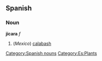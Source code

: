 == Spanish == 
=== Noun === 
'''jícara''' ''f'' 
# (''Mexico'') [[calabash]] 
[[Category:Spanish nouns]]
[[Category:Es:Plants]]